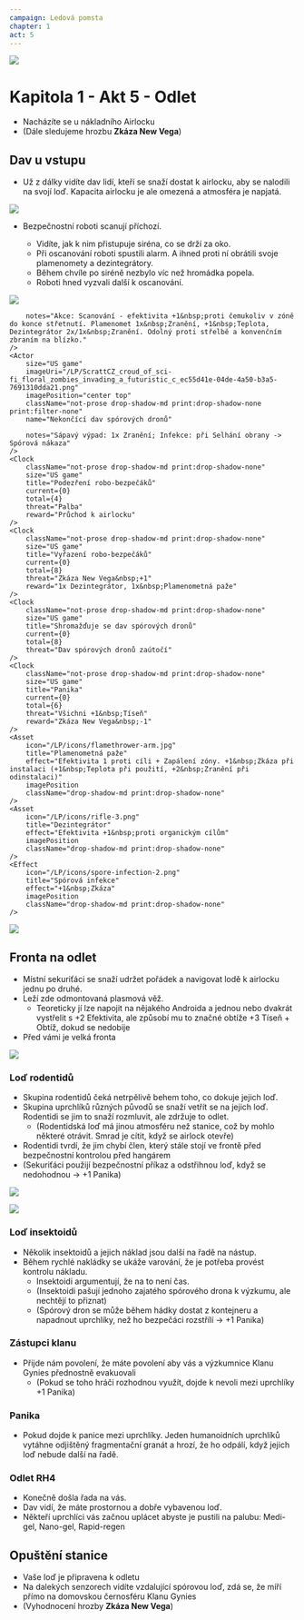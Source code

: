 ```yaml
---
campaign: Ledová pomsta
chapter: 1
act: 5
---
```


![](/LP/ScrattCZ_sci-fi_mercenaries_and_civilians_evacuating_a_casino_s_d0e45988-8940-4d77-b448-d0dcc36de800.png)

# Kapitola 1 - Akt 5 - Odlet

<Player url="https://youtu.be/Vb-jZDiGrDo?t=0" controls height={100} />

-   Nacházíte se u nákladního Airlocku
-   (Dále sledujeme hrozbu **Zkáza New Vega**)

## Dav u vstupu

-   Už z dálky vidíte dav lidí, kteří se snaží dostat k airlocku, aby se nalodili na svojí loď. Kapacita airlocku je ale omezená a atmosféra je napjatá.

![](/LP/ScrattCZ_two_sci-fi_crowds_of_angry_humanoids_shouting_at_each__70560736-bf42-4734-a7e3-f55f7450352b.png)

-   Bezpečnostní roboti scanují příchozí.

    -   Vidíte, jak k nim přistupuje siréna, co se drží za oko.
    -   Při oscanování roboti spustili alarm. A ihned proti ní obrátili svoje plamenomety a dezintegrátory.
    -   Během chvíle po siréně nezbylo víc než hromádka popela.
    -   Roboti hned vyzvali další k oscanování.

![](/LP/maps/New_Vega_Cargo_Airlock.jpg)

<List>
    <Actor
        name="robo-bezpečáci"
        size="US game"
        className="not-prose drop-shadow-md print:drop-shadow-none"
        imageUri="/LP/ScrattCZ_two_sci-fi_crowds_of_angry_humanoids_shouting_at_each__70560736-bf42-4734-a7e3-f55f7450352b.png"
        imagePosition="center 30%"

        notes="Akce: Scanování - efektivita +1&nbsp;proti čemukoliv v zóně do konce střetnutí. Plamenomet 1x&nbsp;Zranění, +1&nbsp;Teplota, Dezintegrátor 2x/1x&nbsp;Zranění. Odolný proti střelbě a konvenčním zbraním na blízko."
    />
    <Actor
        size="US game"
        imageUri="/LP/ScrattCZ_croud_of_sci-fi_floral_zombies_invading_a_futuristic_c_ec55d41e-04de-4a50-b3a5-7691310dda21.png"
        imagePosition="center top"
        className="not-prose drop-shadow-md print:drop-shadow-none print:filter-none"
        name="Nekončící dav spórových dronů"

        notes="Sápavý výpad: 1x Zranění; Infekce: při Selhání obrany -> Spórová nákaza"
    />
    <Clock
        className="not-prose drop-shadow-md print:drop-shadow-none"
        size="US game"
        title="Podezření robo-bezpečáků"
        current={0}
        total={4}
        threat="Palba"
        reward="Průchod k airlocku"
    />
    <Clock
        className="not-prose drop-shadow-md print:drop-shadow-none"
        size="US game"
        title="Vyřazení robo-bezpečáků"
        current={0}
        total={8}
        threat="Zkáza New Vega&nbsp;+1"
        reward="1x Dezintegrátor, 1x&nbsp;Plamenometná paže"
    />
    <Clock
        className="not-prose drop-shadow-md print:drop-shadow-none"
        size="US game"
        title="Shromažďuje se dav spórových dronů"
        current={0}
        total={8}
        threat="Dav spórových dronů zaútočí"
    />
    <Clock
        className="not-prose drop-shadow-md print:drop-shadow-none"
        size="US game"
        title="Panika"
        current={0}
        total={6}
        threat="Všichni +1&nbsp;Tíseň"
        reward="Zkáza New Vega&nbsp;-1"
    />
    <Asset
        icon="/LP/icons/flamethrower-arm.jpg"
        title="Plamenometná paže"
        effect="Efektivita 1 proti cíli + Zapálení zóny. +1&nbsp;Zkáza při instalaci (+1&nbsp;Teplota při použití, +2&nbsp;Zranění při odinstalaci)"
        imagePosition
        className="drop-shadow-md print:drop-shadow-none"
    />
    <Asset
        icon="/LP/icons/rifle-3.png"
        title="Dezintegrátor"
        effect="Efektivita +1&nbsp;proti organickým cílům"
        imagePosition
        className="drop-shadow-md print:drop-shadow-none"
    />
    <Effect
        icon="/LP/icons/spore-infection-2.png"
        title="Spórová infekce"
        effect="+1&nbsp;Zkáza"
        imagePosition
        className="drop-shadow-md print:drop-shadow-none"
    />

</List>

![](/LP/ScrattCZ_two_crowds_of_angry_space-station_citizens_shouting_at_574f7a8a-b97f-44dd-a05d-891626c38e43.png)

## Fronta na odlet

-   Místní sekuriťáci se snaží udržet pořádek a navigovat lodě k airlocku jednu po druhé.
-   Leží zde odmontovaná plasmová věž.
    -   Teoreticky jí lze napojit na nějakého Androida a jednou nebo dvakrát vystřelit s +2&nbsp;Efektivita, ale způsobí mu to značné obtíže +3&nbsp;Tíseň + Obtíž, dokud se nedobije
-   Před vámi je velká fronta

![](/LP/rat_man.jpg)

### Loď rodentidů

-   Skupina rodentidů čeká netrpělivě behem toho, co dokuje jejich loď.
-   Skupina uprchlíků různých původů se snaží vetřít se na jejich loď. Rodentidi se jim to snaží rozmluvit, ale zdržuje to odlet.
    -   (Rodentidská loď má jinou atmosféru než stanice, což by mohlo některé otrávit. Smrad je cítit, když se airlock otevře)
-   Rodentidi tvrdí, že jim chybí člen, který stále stojí ve frontě před bezpečnostní kontrolou před hangárem
-   (Sekuriťáci použijí bezpečnostní příkaz a odstřihnou loď, když se nedohodnou -> +1&nbsp;Panika)

![](/LP/ScrattCZ_several_sci-fi_insectoid_aliens_367f922c-6a98-45ef-acf0-c311f562483e.png)

![](/LP/insectoid.jpg)

### Loď insektoidů

-   Několik insektoidů a jejich náklad jsou další na řadě na nástup.
-   Během rychlé nakládky se ukáže varování, že je potřeba provést kontrolu nákladu.
    -   Insektoidi argumentují, že na to není čas.
    -   (Insektoidi pašují jednoho zajatého spórového drona k výzkumu, ale nechtějí to přiznat)
    -   (Spórový dron se může během hádky dostat z kontejneru a napadnout uprchlíky, než ho bezpečáci rozstřílí -> +1&nbsp;Panika)

### Zástupci klanu

-   Přijde nám povolení, že máte povolení aby vás a výzkumnice Klanu Gynies přednostně evakuovali
    -   (Pokud se toho hráči rozhodnou využít, dojde k nevoli mezi uprchlíky +1&nbsp;Panika)

### Panika

-   Pokud dojde k panice mezi uprchlíky. Jeden humanoidních uprchlíků vytáhne odjištěný fragmentační granát a hrozí, že ho odpálí, když jejich loď nebude další na řadě.

### Odlet RH4

-   Konečně došla řada na vás.
-   Dav vidí, že máte prostornou a dobře vybavenou loď.
-   Někteří uprchlíci vás začnou uplácet abyste je pustili na palubu: Medi-gel, Nano-gel, Rapid-regen

<List>
    <Asset
        title="Medi-gel"
        icon="/LP/icons/injection.png"
        effect="oprava organického poškození"
        className="drop-shadow-md print:drop-shadow-none"
    />
    <Asset
        title="Nano-gel"
        icon="/LP/icons/tube.png"
        effect="oprava mechanického poškození"
        className="drop-shadow-md print:drop-shadow-none"
    />
    <Asset
        title="Rapid-regen"
        icon="/LP/icons/syringe-2.png"
        effect="Vyléčí instantně všechna organická zranění. Tkáň může zmutovat (+1&nbsp;zkáza)"
        className="drop-shadow-md print:drop-shadow-none"
    />
    <Asset
        title="Lepidlonát"
        icon="/LP/icons/bag.png"
        effect="granát co zalepí všechno v zóně na 1 kolo"
        className="drop-shadow-md print:drop-shadow-none"
    />
    <Asset
        title="EMP granát"
        icon="/LP/icons/capsule.png"
        effect="granát, co na 1 kolo vypne všechno elektronické v zóně"
        className="drop-shadow-md print:drop-shadow-none"
    />
</List>

## Opuštění stanice

-   Vaše loď je připravena k odletu
-   Na dalekých senzorech vidíte vzdalující spórovou loď, zdá se, že míří přímo na domovskou černosféru Klanu Gynies
-   (Vyhodnocení hrozby **Zkáza New Vega**)
